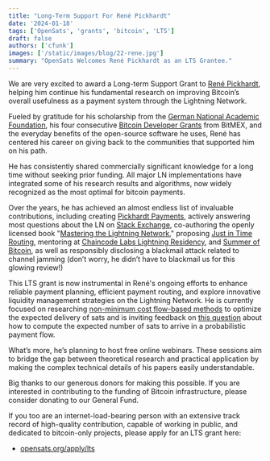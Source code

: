 ```yaml
---
title: "Long-Term Support For René Pickhardt"
date: '2024-01-18'
tags: ['OpenSats', 'grants', 'bitcoin', 'LTS']
draft: false
authors: ['cfunk']
images: ['/static/images/blog/22-rene.jpg']
summary: "OpenSats Welcomes René Pickhardt as an LTS Grantee."
---
```



We are very excited to award a Long-term Support Grant to [René
Pickhardt](https://ln.rene-pickhardt.de/), helping him continue his fundamental
research on improving Bitcoin’s overall usefulness as a payment system through
the Lightning Network.

Fueled by gratitude for his scholarship from the [German National Academic
Foundation](https://en.wikipedia.org/wiki/Studienstiftung), his four consecutive
[Bitcoin Developer
Grants](https://blog.bitmex.com/renewal-of-rene-pickhardts-bitcoin-developer-grant-3/)
from BitMEX, and the everyday benefits of the open-source software he uses, René
has centered his career on giving back to the communities that supported him on
his path.

He has consistently shared commercially significant knowledge for a long time
without seeking prior funding. All major LN implementations have integrated some
of his research results and algorithms, now widely recognized as the most
optimal for bitcoin payments.

Over the years, he has achieved an almost endless list of invaluable
contributions, including creating [Pickhardt
Payments](https://github.com/renepickhardt/pickhardtpayments), actively
answering most questions about the LN on [Stack
Exchange](https://bitcoin.stackexchange.com/users/81940/rene-pickhardt),
co-authoring the openly licensed book "[Mastering the Lightning
Network](https://github.com/lnbook/lnbook)," proposing [Just in Time
Routing](https://lists.linuxfoundation.org/pipermail/lightning-dev/2019-March/001891.html),
mentoring at [Chaincode Labs Lightning
Residency](https://residency.chaincode.com/), and [Summer of
Bitcoin](https://www.summerofbitcoin.org/mentors), as well as responsibly
disclosing a blackmail attack related to channel jamming (don’t worry, he didn’t
have to blackmail us for this glowing review!)

This LTS grant is now instrumental in René's ongoing efforts to enhance reliable
payment planning, efficient payment routing, and explore innovative liquidity
management strategies on the Lightning Network. 
He is currently focused on researching [non-minimum cost flow-based
methods][methods] to optimize the expected delivery of sats and is inviting
feedback on [this question][question] about how to compute the expected number
of sats to arrive in a probabilistic payment flow.

[methods]: https://github.com/renepickhardt/Maximum-Expected-Value-Flows-For-Redundant-Overpayments
[question]: https://bitcoin.stackexchange.com/questions/117447/how-to-compute-the-expected-number-of-sats-to-arrive-in-a-probabilistic-payment

What’s more, he’s planning to host free online webinars. These sessions aim to
bridge the gap between theoretical research and practical application by making
the complex technical details of his papers easily understandable.

Big thanks to our generous donors for making this possible. If you are
interested in contributing to the funding of Bitcoin infrastructure, please
consider donating to our General Fund.

<center>
    <DonateToGeneralFundButton/>
</center>

If you too are an internet-load-bearing person with an extensive track record of
high-quality contribution, capable of working in public, and dedicated to
bitcoin-only projects, please apply for an LTS grant here:

- [opensats.org/apply/lts](/apply/lts)
